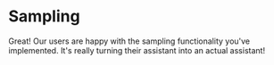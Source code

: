 # Sampling

<EpicVideo url="https://www.epicai.pro/workshops/day-3-4-advanced-mcp-features/break~iezdw" />

Great! Our users are happy with the sampling functionality you've
implemented. It's really turning their assistant into an actual assistant!
